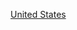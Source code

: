 {{Commons category|1889 establishments in the United States}}
{{estcatCountry|188|9|美國|United States}}

[[Category:1889年北美洲建立|United States]]